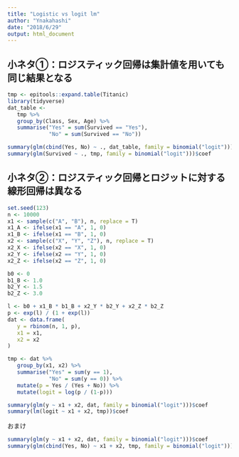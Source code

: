 ```yaml
---
title: "Logistic vs logit lm"
author: "Ynakahashi"
date: "2018/6/29"
output: html_document
---
```


## 小ネタ①：ロジスティック回帰は集計値を用いても同じ結果となる

```r
tmp <- epitools::expand.table(Titanic)
library(tidyverse)
dat_table <- 
   tmp %>% 
   group_by(Class, Sex, Age) %>% 
   summarise("Yes" = sum(Survived == "Yes"),
             "No" = sum(Survived == "No"))

summary(glm(cbind(Yes, No) ~ ., dat_table, family = binomial("logit")))$coef
summary(glm(Survived ~ ., tmp, family = binomial("logit")))$coef
```

## 小ネタ②：ロジスティック回帰とロジットに対する線形回帰は異なる

```r
set.seed(123)
n <- 10000
x1 <- sample(c("A", "B"), n, replace = T)
x1_A <- ifelse(x1 == "A", 1, 0)
x1_B <- ifelse(x1 == "B", 1, 0)
x2 <- sample(c("X", "Y", "Z"), n, replace = T)
x2_X <- ifelse(x2 == "X", 1, 0)
x2_Y <- ifelse(x2 == "Y", 1, 0)
x2_Z <- ifelse(x2 == "Z", 1, 0)

b0 <- 0
b1_B <- 1.0
b2_Y <- 1.5
b2_Z <- 3.0

l <- b0 + x1_B * b1_B + x2_Y * b2_Y + x2_Z * b2_Z
p <- exp(l) / (1 + exp(l))
dat <- data.frame(
   y = rbinom(n, 1, p),
   x1 = x1,
   x2 = x2
)

tmp <- dat %>% 
   group_by(x1, x2) %>% 
   summarise("Yes" = sum(y == 1),
             "No" = sum(y == 0)) %>% 
   mutate(p = Yes / (Yes + No)) %>% 
   mutate(logit = log(p / (1-p)))

summary(glm(y ~ x1 + x2, dat, family = binomial("logit")))$coef
summary(lm(logit ~ x1 + x2, tmp))$coef
```

おまけ

```r
summary(glm(y ~ x1 + x2, dat, family = binomial("logit")))$coef
summary(glm(cbind(Yes, No) ~ x1 + x2, tmp, family = binomial("logit")))$coef
```



